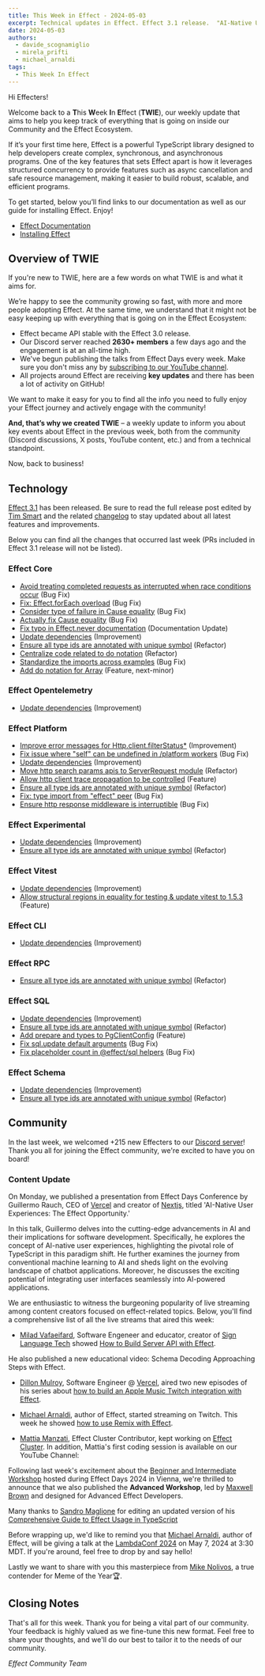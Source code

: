 ```yaml
---
title: This Week in Effect - 2024-05-03
excerpt: Technical updates in Effect. Effect 3.1 release.  "AI-Native User Experiences. The Effect Opportunity." talk by Guillermo Rauch. Effect Advanced workshop by Maxwell Brown.
date: 2024-05-03
authors:
  - davide_scognamiglio
  - mirela_prifti
  - michael_arnaldi
tags:
  - This Week In Effect
---
```



Hi Effecters!

Welcome back to a **T**his **W**eek **I**n **E**ffect (**TWIE**), our weekly update that aims to help you keep track of everything that is going on inside our Community and the Effect Ecosystem.

If it’s your first time here, Effect is a powerful TypeScript library designed to help developers create complex, synchronous, and asynchronous programs. One of the key features that sets Effect apart is how it leverages structured concurrency to provide features such as async cancellation and safe resource management, making it easier to build robust, scalable, and efficient programs.

To get started, below you’ll find links to our documentation as well as our guide for installing Effect. Enjoy!

- [Effect Documentation](/docs/getting-started/introduction/)
- [Installing Effect](/docs/getting-started/installation/)

## Overview of TWIE

If you're new to TWIE, here are a few words on what TWIE is and what it aims for.

We’re happy to see the community growing so fast, with more and more people adopting Effect. At the same time, we understand that it might not be easy keeping up with everything that is going on in the Effect Ecosystem:

- Effect became API stable with the Effect 3.0 release.
- Our Discord server reached **2630+ members** a few days ago and the engagement is at an all-time high.
- We've begun publishing the talks from Effect Days every week. Make sure you don't miss any by [subscribing to our YouTube channel](https://www.youtube.com/@effect-ts).
- All projects around Effect are receiving **key updates** and there has been a lot of activity on GitHub!

We want to make it easy for you to find all the info you need to fully enjoy your Effect journey and actively engage with the community!

**And, that’s why we created TWIE** – a weekly update to inform you about key events about Effect in the previous week, both from the community (Discord discussions, X posts, YouTube content, etc.) and from a technical standpoint.

Now, back to business!

## Technology

[Effect 3.1](https://effect.website/blog/effect-3.1) has been released. Be sure to read the full release post edited by [Tim Smart](https://twitter.com/tim_smart) and the related [changelog](https://github.com/Effect-TS/effect/blob/main/packages/effect/CHANGELOG.md) to stay updated about all latest features and improvements.

Below you can find all the changes that occurred last week (PRs included in Effect 3.1 release will not be listed).

### Effect Core

- [Avoid treating completed requests as interrupted when race conditions occur](https://github.com/Effect-TS/effect/pull/2637) (Bug Fix)
- [Fix: Effect.forEach overload](https://github.com/Effect-TS/effect/pull/2640) (Bug Fix)
- [Consider type of failure in Cause equality](https://github.com/Effect-TS/effect/pull/2653) (Bug Fix)
- [Actually fix Cause equality](https://github.com/Effect-TS/effect/pull/2654) (Bug Fix)
- [Fix typo in Effect.never documentation](https://github.com/Effect-TS/effect/pull/2655) (Documentation Update)
- [Update dependencies](https://github.com/Effect-TS/effect/pull/2656) (Improvement)
- [Ensure all type ids are annotated with unique symbol](https://github.com/Effect-TS/effect/pull/2679) (Refactor)
- [Centralize code related to do notation](https://github.com/Effect-TS/effect/pull/2681) (Refactor)
- [Standardize the imports across examples](https://github.com/Effect-TS/effect/pull/2686) (Bug Fix)
- [Add do notation for Array](https://github.com/Effect-TS/effect/pull/2678) (Feature, next-minor)

### Effect Opentelemetry

- [Update dependencies](https://github.com/Effect-TS/effect/pull/2656) (Improvement)

### Effect Platform

- [Improve error messages for Http.client.filterStatus\*](https://github.com/Effect-TS/effect/pull/2650) (Improvement)
- [Fix issue where "self" can be undefined in /platform workers](https://github.com/Effect-TS/effect/pull/2651) (Bug Fix)
- [Update dependencies](https://github.com/Effect-TS/effect/pull/2656) (Improvement)
- [Move http search params apis to ServerRequest module](https://github.com/Effect-TS/effect/pull/2669) (Refactor)
- [Allow http client trace propagation to be controlled](https://github.com/Effect-TS/effect/pull/2672) (Feature)
- [Ensure all type ids are annotated with unique symbol](https://github.com/Effect-TS/effect/pull/2679) (Refactor)
- [Fix: type import from "effect" peer](https://github.com/Effect-TS/effect/pull/2648) (Bug Fix)
- [Ensure http response middleware is interruptible](https://github.com/Effect-TS/effect/pull/2689) (Bug Fix)

### Effect Experimental

- [Update dependencies](https://github.com/Effect-TS/effect/pull/2656) (Improvement)
- [Ensure all type ids are annotated with unique symbol](https://github.com/Effect-TS/effect/pull/2679) (Refactor)

### Effect Vitest

- [Update dependencies](https://github.com/Effect-TS/effect/pull/2656) (Improvement)
- [Allow structural regions in equality for testing & update vitest to 1.5.3](https://github.com/Effect-TS/effect/pull/2670) (Feature)

### Effect CLI

- [Update dependencies](https://github.com/Effect-TS/effect/pull/2656) (Improvement)

### Effect RPC

- [Ensure all type ids are annotated with unique symbol](https://github.com/Effect-TS/effect/pull/2679) (Refactor)

### Effect SQL

- [Update dependencies](https://github.com/Effect-TS/effect/pull/2656) (Improvement)
- [Ensure all type ids are annotated with unique symbol](https://github.com/Effect-TS/effect/pull/2679) (Refactor)
- [Add prepare and types to PgClientConfig](https://github.com/Effect-TS/effect/pull/2683) (Feature)
- [Fix sql.update default arguments](https://github.com/Effect-TS/effect/pull/2685) (Bug Fix)
- [Fix placeholder count in @effect/sql helpers](https://github.com/Effect-TS/effect/pull/2684) (Bug Fix)

### Effect Schema

- [Update dependencies](https://github.com/Effect-TS/effect/pull/2656) (Improvement)
- [Ensure all type ids are annotated with unique symbol](https://github.com/Effect-TS/effect/pull/2679) (Refactor)

## Community

In the last week, we welcomed +215 new Effecters to our [Discord server](https://discord.gg/effect-ts)! Thank you all for joining the Effect community, we're excited to have you on board!

### Content Update

On Monday, we published a presentation from Effect Days Conference by Guillermo Rauch, CEO of [Vercel](https://vercel.com/) and creator of [Nextjs](https://nextjs.org/), titled 'AI-Native User Experiences: The Effect Opportunity.'

In this talk, Guillermo delves into the cutting-edge advancements in AI and their implications for software development. Specifically, he explores the concept of AI-native user experiences, highlighting the pivotal role of TypeScript in this paradigm shift.
He further examines the journey from conventional machine learning to AI and sheds light on the evolving landscape of chatbot applications. Moreover, he discusses the exciting potential of integrating user interfaces seamlessly into AI-powered applications.

<YouTube
  id="https://www.youtube.com/embed/tUdSNaaXZRE?si=n4oHIa0ZF5_z9th3"
  title="AI-Native User Experiences: The Effect Opportunity by Guillermo Rauch (Effect Days 2024)"
/>

We are enthusiastic to witness the burgeoning popularity of live streaming among content creators focused on effect-related topics. Below, you'll find a comprehensive list of all the live streams that aired this week:

- [Milad Vafaeifard](https://twitter.com/miladvafaeifard), Software Engeneer and educator, creator of [Sign Language Tech](https://www.youtube.com/channel/UCIPaBhc8mQHrt6o0OTuCUXQ) showed [How to Build Server API with Effect](https://www.youtube.com/watch?v=nU_jS2VyxpU).

He also published a new educational video: Schema Decoding Approaching Steps with Effect.

<YouTube
  id="https://www.youtube.com/embed/DtDf6DUP1-Y?si=jYVqUUd-ohw9DXio"
  title="Schema Decoding Approaching Steps with Effect TS [American Sign Language]"
/>

- [Dillon Mulroy](https://twitter.com/dillon_mulroy), Software Engineer @ [Vercel](https://vercel.com), aired two new episodes of his series about [how to build an Apple Music Twitch integration with Effect](https://www.twitch.tv/dmmulroy/videos).

- [Michael Arnaldi](https://twitter.com/MichaelArnaldi), author of Effect, started streaming on Twitch. This week he showed [how to use Remix with Effect](https://www.twitch.tv/videos/2132768293).

- [Mattia Manzati](https://twitter.com/MattiaManzati), Effect Cluster Contributor, kept working on [Effect Cluster](https://www.twitch.tv/videos/2135438468).
  In addition, Mattia's first coding session is available on our YouTube Channel:

<YouTube
  id="https://www.youtube.com/embed/FMXJYU4Jru4?si=RneSZODG9k9DGOfL"
  title="Effect Cluster | Adding JSDoc to the API by Mattia Manzati"
/>

Following last week's excitement about the [Beginner and Intermediate Workshop](https://www.youtube.com/watch?v=Lz2J1NBnHK4) hosted during Effect Days 2024 in Vienna, we're thrilled to announce that we also published the **Advanced Workshop**, led by [Maxwell Brown](https://twitter.com/imax153) and designed for Advanced Effect Developers.

<YouTube
  id="https://www.youtube.com/embed/7jOD5okJC00?si=YupTVumPUwLubvfR"
  title="Effect TypeScript Library: Advanced Workshop (Effect Days 2024)"
/>

Many thanks to [Sandro Maglione](https://twitter.com/SandroMaglione) for editing an updated version of his [Comprehensive Guide to Effect Usage in TypeScript](https://www.sandromaglione.com/articles/complete-introduction-to-using-effect-in-typescript)

<Tweet id="1783979630019625325" />

Before wrapping up, we'd like to remind you that [Michael Arnaldi](https://twitter.com/MichaelArnaldi), author of Effect, will be giving a talk at the [LambdaConf 2024](https://www.lambdaconf.us) on May 7, 2024 at 3:30 MDT. If you're around, feel free to drop by and say hello!

<Tweet id="1779419386882752952" />

Lastly we want to share with you this masterpiece from [Mike Nolivos](https://twitter.com/micksabox), a true contender for Meme of the Year🏆.

<Tweet id="1784602558889099264" />

## Closing Notes

That's all for this week. Thank you for being a vital part of our community. Your feedback is highly valued as we fine-tune this new format. Feel free to share your thoughts, and we'll do our best to tailor it to the needs of our community.

_Effect Community Team_
